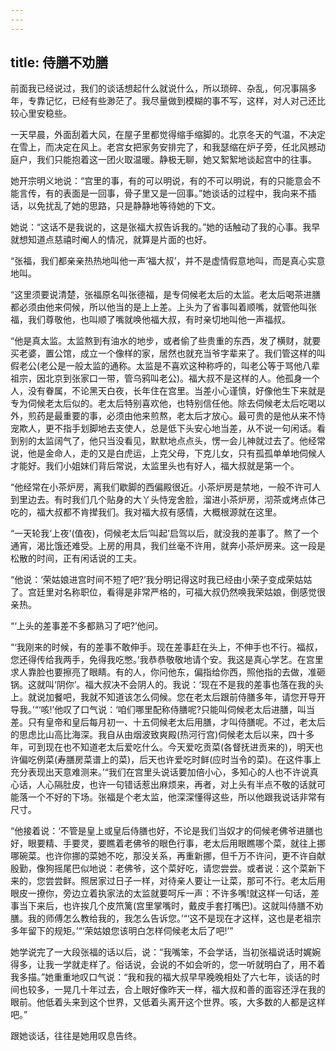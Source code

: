 ```yaml
---
---
---
```

title: 侍膳不劝膳
---



前面我已经说过，我们的谈话想起什么就说什么，所以琐碎、杂乱，何况事隔多年，专靠记忆，已经有些渺茫了。我尽量做到模糊的事不写，这样，对人对己还比较心里安稳些。

一天早晨，外面刮着大风，在屋子里都觉得缩手缩脚的。北京冬天的气温，不决定在雪上，而决定在风上。老宫女把家务安排完了，和我瑟缩在炉子旁，任北风撼动庭户，我们只能抱着这一团火取温暖。静极无聊，她又絮絮地谈起宫中的往事。

她开宗明义地说：“宫里的事，有的可以明说，有的不可以明说，有的只能意会不能言传，有的表面是一回事，骨子里又是一回事。”她谈话的过程中，我向来不插话，以免扰乱了她的思路，只是静静地等待她的下文。

她说：“这话不是我说的，这是张福大叔告诉我的。”她的话触动了我的心事。我早就想知道点慈禧时阉人的情况，就算是片面的也好。

“张福，我们都亲亲热热地叫他一声‘福大叔’，并不是虚情假意地叫，而是真心实意地叫。

“这里须要说清楚，张福原名叫张德福，是专伺候老太后的太监。老太后喝茶进膳都必须由他来伺候，所以他当的是上上差。上头为了省事叫着顺嘴，就管他叫张福，我们尊敬他，也叫顺了嘴就唤他福大叔，有时亲切地叫他一声福叔。

“他是真太监。太监熬到有油水的地步，或者偷了些贵重的东西，发了横财，就要买老婆，置公馆，成立一个像样的家，居然也就充当爷字辈来了。我们管这样的叫假老公(老公是一般太监的通称。太监是不喜欢这种称呼的，叫老公等于骂他八辈祖宗，因北京到张家口一带，管乌鸦叫老公)。福大叔不是这样的人。他孤身一个人，没有眷属，不论黑天白夜，长年住在宫里。当差小心谨慎，好像他生下来就是专为伺候老太后似的。老太后特别喜欢他，也特别信任他。除去伺候老太后吃喝以外，煎药是最重要的事，必须由他来煎熬，老太后才放心。最可贵的是他从来不恃宠欺人，更不指手划脚地去支使人，总是低下头安心地当差，从不说一句闲话。看到别的太监阔气了，他只当没看见，默默地点点头，愣一会儿神就过去了。他经常说，他是金命人，走的又是白虎运，上克父母，下克儿女，只有孤孤单单地伺候人才能好。我们小姐妹们背后常说，太监里头也有好人，福大叔就是第一个。

“他经常在小茶炉房，离我们歇脚的西偏殿很近。小茶炉房是禁地，一般不许可人到里边去。有时我们几个贴身的大丫头恃宠舍脸，溜进小茶炉房，沏茶或烤点体己吃的，福大叔都不肯撵我们。我对福大叔有感情，大概根源就在这里。

“一天轮我‘上夜’(值夜)，伺候老太后‘叫起’启驾以后，就没我的差事了。熬了一个通宵，渴比饿还难受。上房的用具，我们丝毫不许用，就奔小茶炉房来。这一段是松散的时间，正有闲话说的工夫。

“他说：‘荣姑娘进宫时间不短了吧?’我分明记得这时我已经由小荣子变成荣姑姑了。宫廷里对名称职位，看得是非常严格的，可福大叔仍然唤我荣姑娘，倒感觉很亲热。

“‘上头的差事差不多都熟习了吧?’他问。

“‘我刚来的时候，有的差事不敢伸手。现在差事赶在头上，不伸手也不行。福叔，您还得传给我两手，免得我吃憋。’我恭恭敬敬地请个安。我这是真心学艺。在宫里求人靠脸也要擦亮了眼睛。有的人，你问他东，偏指给你西，照他指的去做，准砸锅。这就叫‘阴你’。福大叔决不会阴人的。我说：‘现在不是我的差事也落在我的头上。就说加餐吧，我就不知道该怎么伺候。您在老太后跟前侍膳多年，请您开导开导我。’“‘咳!’他叹了口气说：‘咱们哪里配称侍膳呢?只能叫伺候老太后进膳，叫当差。只有皇帝和皇后每月初一、十五伺候老太后用膳，才叫侍膳呢。不过，老太后的思虑比山高比海深。我自从由烟波致爽殿(热河行宫)伺候老太后以来，四十多年，可到现在也不知道老太后爱吃什么。今天爱吃贡菜(各督抚进贡来的)，明天也许偏吃例菜(寿膳房菜谱上的菜)，后天也许爱吃时鲜(应时当令的菜)。在这件事上充分表现出天意难测来。’“我们在宫里头说话要加倍小心，多知心的人也不许说真心话，人心隔肚皮，也许一句错话惹出麻烦来，再者，对上头有半点不敬的话就可能落一个不好的下场。张福是个老太监，他深深懂得这些，所以他跟我说话非常有尺寸。

“他接着说：‘不管是皇上或皇后侍膳也好，不论是我们当奴才的伺候老佛爷进膳也好，眼要精、手要灵，要瞧着老佛爷的眼色行事，老太后用眼瞧哪个菜，就往上挪哪碗菜。也许你挪的菜她不吃，那没关系，再重新挪，但千万不许问，更不许自献殷勤，像狗摇尾巴似地说：老佛爷，这个菜好吃，请您尝尝。或者说：这个菜新下来的，您尝尝鲜。照居家过日子一样，对待亲人要让一让菜，那可不行。老太后用眼皮一撩你，旁边立着执家法的太监就要呵斥一声：不许多嘴!就这样一句话，差事当下来后，也许挨几个皮笊篱(宫里掌嘴时，戴皮手套打嘴巴)。这就叫侍膳不劝膳。我的师傅怎么教给我的，我怎么告诉您。’“‘这不是现在才这样，这也是老祖宗多年留下的规矩。’“‘荣姑娘您该明白怎样伺候老太后了吧!’”

她学说完了一大段张福的话以后，说：“我嘴笨，不会学话，当初张福说话时娓婉得多，让我一学就走样了。俗话说，会说的不如会听的，您一听就明白了，用不着我多描。”她重重地叹口气说：“我和我的福大叔早早晚晚相处了六七年，谈话的时间也较多，一晃几十年过去，合上眼好像昨天一样，福大叔和善的面容还浮在我的眼前。他低着头来到这个世界，又低着头离开这个世界。咳，大多数的人都是这样吧。”

跟她谈话，往往是她用叹息告终。